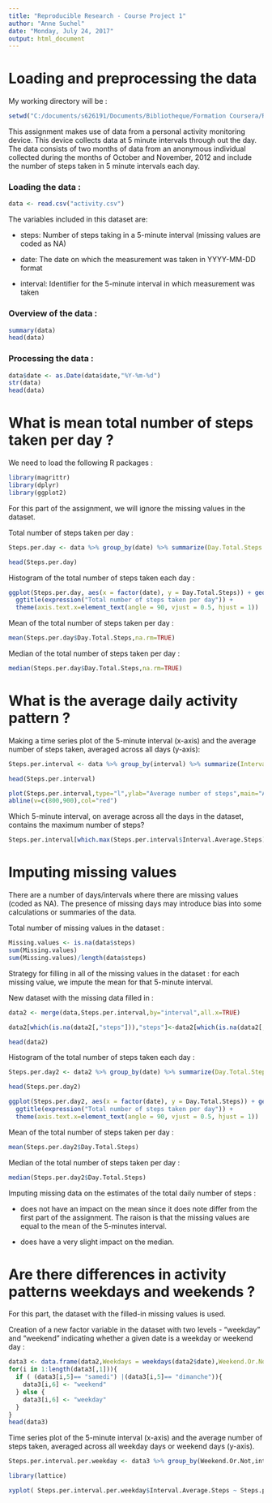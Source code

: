 ---
title: "Reproducible Research - Course Project 1"
author: "Anne Suchel"
date: "Monday, July 24, 2017"
output: html_document
---

# Loading and preprocessing the data

My working directory will be :
```{r, echo=TRUE}
setwd("C:/documents/s626191/Documents/Bibliotheque/Formation Coursera/Reproductible Research/Week 2/Course Project")
```

This assignment makes use of data from a personal activity monitoring device. This device collects data at 5 minute intervals through out the day. The data consists of two months of data from an anonymous individual collected during the months of October and November, 2012 and include the number of steps taken in 5 minute intervals each day.

### Loading the data :
```{r, echo=TRUE}
data <- read.csv("activity.csv")
```

The variables included in this dataset are:

* steps: Number of steps taking in a 5-minute interval (missing values are coded as NA)

* date: The date on which the measurement was taken in YYYY-MM-DD format

* interval: Identifier for the 5-minute interval in which measurement was taken

### Overview of the data :
```{r, echo=TRUE}
summary(data)
head(data)
```

### Processing the data :

```{r, echo=TRUE}
data$date <- as.Date(data$date,"%Y-%m-%d")
str(data)
head(data)
```

# What is mean total number of steps taken per day ?

We need to load the following R packages :
```{r, echo=FALSE}
library(magrittr)
library(dplyr)
library(ggplot2)
```

For this part of the assignment, we will ignore the missing values in the dataset.

Total number of steps taken per day :
```{r, echo=TRUE}
Steps.per.day <- data %>% group_by(date) %>% summarize(Day.Total.Steps = sum(steps));

head(Steps.per.day)
```

Histogram of the total number of steps taken each day :
```{r, echo=TRUE}
ggplot(Steps.per.day, aes(x = factor(date), y = Day.Total.Steps)) + geom_bar(stat = "identity") + xlab("date") + ylab(expression("Total number of Steps taken")) + 
  ggtitle(expression("Total number of steps taken per day")) +
  theme(axis.text.x=element_text(angle = 90, vjust = 0.5, hjust = 1))
```

Mean of the total number of steps taken per day :
```{r, echo=TRUE}
mean(Steps.per.day$Day.Total.Steps,na.rm=TRUE)
```

Median of the total number of steps taken per day :
```{r, echo=TRUE}
median(Steps.per.day$Day.Total.Steps,na.rm=TRUE)
```

# What is the average daily activity pattern ?

Making a time series plot of the 5-minute interval (x-axis) and the average number of steps taken, averaged across all days (y-axis):

```{r, echo=TRUE}
Steps.per.interval <- data %>% group_by(interval) %>% summarize(Interval.Average.Steps = mean(steps,na.rm=TRUE));

head(Steps.per.interval)

plot(Steps.per.interval,type="l",ylab="Average number of steps",main="Average number of steps per interval across all days")
abline(v=c(800,900),col="red")
```

Which 5-minute interval, on average across all the days in the dataset, contains the maximum number of steps?

```{r, echo=TRUE}
Steps.per.interval[which.max(Steps.per.interval$Interval.Average.Steps),1]
```

# Imputing missing values

There are a number of days/intervals where there are missing values (coded as NA). The presence of missing days may introduce bias into some calculations or summaries of the data.

Total number of missing values in the dataset :
```{r, echo=TRUE}
Missing.values <- is.na(data$steps)
sum(Missing.values)
sum(Missing.values)/length(data$steps)
```

Strategy for filling in all of the missing values in the dataset : for each missing value, we impute the mean for that 5-minute interval.

New dataset with the missing data filled in :
```{r, echo=TRUE}

data2 <- merge(data,Steps.per.interval,by="interval",all.x=TRUE)

data2[which(is.na(data2[,"steps"])),"steps"]<-data2[which(is.na(data2[,"steps"])),"Interval.Average.Steps"]

head(data2)
```

Histogram of the total number of steps taken each day :
```{r, echo=TRUE}

Steps.per.day2 <- data2 %>% group_by(date) %>% summarize(Day.Total.Steps = sum(steps,na.rm=TRUE));

head(Steps.per.day2)

ggplot(Steps.per.day2, aes(x = factor(date), y = Day.Total.Steps)) + geom_bar(stat = "identity") + xlab("date") + ylab(expression("Total number of Steps taken")) + 
  ggtitle(expression("Total number of steps taken per day")) +
  theme(axis.text.x=element_text(angle = 90, vjust = 0.5, hjust = 1))

```

Mean of the total number of steps taken per day :
```{r, echo=TRUE}
mean(Steps.per.day2$Day.Total.Steps)
```

Median of the total number of steps taken per day :
```{r, echo=TRUE}
median(Steps.per.day2$Day.Total.Steps)
```

Imputing missing data on the estimates of the total daily number of steps :

* does not have an impact on the mean since it does note differ from the first part of the assignment. The raison is that the missing values are equal to the mean of the 5-minutes interval.

* does have a very slight impact on the median.

# Are there differences in activity patterns weekdays and weekends ?

For this part, the dataset with the filled-in missing values is used.

Creation of a new factor variable in the dataset with two levels - "weekday" and "weekend" indicating whether a given date is a weekday or weekend day :
```{r, echo=TRUE}
data3 <- data.frame(data2,Weekdays = weekdays(data2$date),Weekend.Or.Not=rep(0,length(data2[,1])))
for(i in 1:length(data3[,1])){
  if ( (data3[i,5]== "samedi") |(data3[i,5]== "dimanche")){
    data3[i,6] <- "weekend"
  } else {
    data3[i,6] <- "weekday"
  }
}
head(data3)
```

Time series plot of the 5-minute interval (x-axis) and the average number of steps taken, averaged across all weekday days or weekend days (y-axis).

```{r, echo=TRUE}
Steps.per.interval.per.weekday <- data3 %>% group_by(Weekend.Or.Not,interval) %>% summarize(Interval.Average.Steps = mean(steps));

library(lattice)

xyplot( Steps.per.interval.per.weekday$Interval.Average.Steps ~ Steps.per.interval.per.weekday$interval | Steps.per.interval.per.weekday$Weekend.Or.Not,layout=c(1,2),type='l',xlab="Interval",ylab="Average Steps per day")
```
